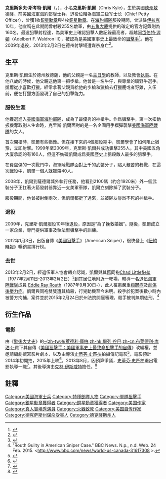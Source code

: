 {{request translation|en}}
{{noteTA
|T=zh-hk:基斯·凱爾;zh-tw:克里斯·凱爾;zh-cn:克里斯·凯尔;
|1=zh-hk:基斯;zh-tw:克里斯;zh-cn:克里斯;
}}
{{Infobox military person
| name          = 克里斯·凱爾<br>Chris Kyle
| image         = Kyle, Christopher Scott (1974–2013).jpg
| caption       =
| birth_date    = {{Birth date|1974|4|8|mf=yes}}<ref>{{cite web|url=http://www.familytreelegends.com/records/20902?c=search&first=Christopher&last=Kyle|title=Texas Births, 1926-1995|accessdate=2013-02-03|publisher=Family Tree Legends}}</ref>
| birth_place   = {{Flagicon|USA}}美国[[得克萨斯州|得克萨斯州]]，[[敖德薩_(德克薩斯州)|敖德薩]]
| born = {{birth date|df=yes|1974|4|8}}
| died = {{death date and age|df=yes|2013|2|2|1974|4|8}}
| placeofdeath   = {{Flagicon|USA}}美国[[得克萨斯州|得克萨斯州]]，[[伊拉斯縣_(德克薩斯州)|伊拉斯县]]
| placeofburial =  德克薩斯州立公墓<ref>{{cite news |title=Procession escorts ex-Navy SEAL Kyle to burial |author=Jamie Stengle |author2=Paul J. Weber |author3=Angela K. Brown |agency=Associated Press |url=http://www.armytimes.com/mobile/news/2013/02/ap-procession-escorts-ex-navy-seal-chris-kyle-burial-021213 |newspaper=Army Times |date=12 February 2013 |accessdate=15 February 2013}}</ref>
| placeofburial_label = 
| placeofburial_coordinates =
| nickname      = The Devil of Ramadi（拉马迪恶魔）
| birth_name    = 克里斯多夫·斯考特·凱爾（Christopher Scott Kyle）<ref name=Birth>{{cite web|url=http://www.washingtonpost.com/local/obituaries/chris-kyle-navy-seal-and-author-of-american-sniper-dies/2013/02/03/f838bcfc-6e22-11e2-ac36-3d8d9dcaa2e2_story.html|title=Chris Kyle, Navy  Seal and author of ‘American Sniper’, dies|publisher=The Washington Post|last=Bernstein|first=Adam|quote=Christopher Scott Kyle was born in 1974|accessdate=2013-02-16|archive-date=2020-09-22|archive-url=https://web.archive.org/web/20200922090800/https://www.washingtonpost.com/local/obituaries/chris-kyle-navy-seal-and-author-of-american-sniper-dies/2013/02/03/f838bcfc-6e22-11e2-ac36-3d8d9dcaa2e2_story.html|dead-url=no}}</ref>
| allegiance    = {{flag|United States of America}}
| branch        = {{flagicon image|navy flag.gif}} [[美国海军|美国海军]]
| serviceyears  = 1999{{spaced ndash}}2009
| rank          = [[File:CPO_collar.png|24px]]  三级军士长<ref name=NYPBuiso/>
| unit          = [[File:United_States_Navy_Special_Warfare_insignia.png|20px]] [[海豹部隊|海豹部隊]]
*海豹三隊（ST3）C排，狙擊手
| commands      =
| battles       = [[伊拉克战争|伊拉克战争]]
* 第二次费卢杰战斗（黎明行动）
| awards        = 
[[File:Silver_Star_ribbon.svg|22px]] [[银星勋章|银星勋章]]（2次）<br />[[File:Bronze_Star_Medal_ribbon_with_"V"_device,_1st_award.svg|22px]] [[銅星勳章|銅星勳章]]（Valor; 5次）<br />[[File:Navy_and_Marine_Corps_Commendation_ribbon.svg|22px]] 海军及海军陆战队功绩勋章（1次）<br />[[File:Navy_and_Marine_Corps_Achievement_ribbon.svg|22px]] 海军及海军陆战队成就勋章（2次）<ref name=NYPBuiso>{{cite news|url=http://www.nypost.com/p/news/national/meet_the_big_shot_BxlVpxzQijkC9mwZcmwkrN?utm_source=SFnewyorkpost&utm_medium=SFnewyorkpost|title=Meet the big shot - SEAL is America's deadliest sniper|author=Buiso, Gray|date=January 1, 2012|accessdate=2012-01-03|work=New York Post|archive-date=2013-08-25|archive-url=https://web.archive.org/web/20130825183232/http://www.nypost.com/p/news/national/meet_the_big_shot_BxlVpxzQijkC9mwZcmwkrN?utm_source=SFnewyorkpost&utm_medium=SFnewyorkpost|dead-url=yes}}</ref><ref name=DMail2081430>{{cite news|url=http://www.dailymail.co.uk/news/article-2081430/255-confirmed-kills-Meet-Navy-SEAL-Chris-Kyle--deadliest-sniper-US-history.html#ixzz1iRYSA4Of|title=255 confirmed kills: Meet Navy SEAL Chris Kyle... the deadliest sniper in US history|author=Zennie, Michael|publisher=[[Daily_Mail|Daily Mail]]|date=January 2, 2012|accessdate=2012-01-02|location=London|archive-date=2018-06-26|archive-url=https://web.archive.org/web/20180626235512/http://www.dailymail.co.uk/news/article-2081430/255-confirmed-kills-Meet-Navy-SEAL-Chris-Kyle--deadliest-sniper-US-history.html#ixzz1iRYSA4Of|dead-url=no}}</ref><ref>{{cite web|author=Chris Kyle|url=http://www.harpercollins.com/Author/Tour.aspx?authorID=38163|title=Chris Kyle from HarperCollins Publishers|publisher=Harpercollins.com|date=2010-03-24|accessdate=2013-02-04|deadurl=yes|archiveurl=https://web.archive.org/web/20120806082931/http://harpercollins.com/Author/Tour.aspx?authorID=38163|archivedate=2012-08-06}}</ref>
| spouse        = Taya
| signature     = Chris Kyle Signature.png
}}
{{中文譯名
| english   = Chris Kyle
| putonghua = 克里斯·凯尔
| taiwan    = 克里斯·凱爾
| hongkong  = 基斯·凱爾
}}

'''克里斯多夫·斯考特·凱爾'''（{{lang-en|Christopher Scott Kyle}}，{{bd|1974年|4月8日|2013年|2月2日|catIdx=Kyle, Chris}}），小名'''克里斯·凱爾'''（Chris Kyle），生於美國[[德克薩斯州|德州]][[敖德薩_(德克薩斯州)|敖德薩]]，前[[美國海軍海豹部隊|美國海軍海豹部隊]]士兵，退役位階為[[海軍|海軍]]三级军士长（Chief Petty Officer），曾獲1枚[[銀星勳章|銀星勳章]]與4枚[[銅星勳章|銅星勳章]]。在[[美國海軍海豹部隊|海豹部隊]]服役期間，曾派駐[[伊拉克|伊拉克]]10年，他宣稱在此期間曾射殺255名敵軍，由[[五角大廈|五角大廈]]提供的確定的官方記錄則為160名，最遠狙擊射程達{{convert|1920|m|mi}}，為美軍史上確認狙擊人數記錄最高者，超越[[阿岱伯特·渥頓|阿岱伯特·渥頓]]（Adelbert F. Waldron III），被認為是美國軍事史上最致命的[[狙擊手|狙擊手]]<ref>{{Cite web|url=http://www.nownews.com/2012/02/18/334-2786615.htm|title=秘／誰是美軍史上最強大的狙擊手？　「拉馬迪」死神獲選|publisher=NOWnews 今日新聞網|date=2012-02-08|accessdate=2012-02-08|archive-date=2012-03-22|archive-url=https://web.archive.org/web/20120322211644/http://www.nownews.com/2012/02/18/334-2786615.htm|dead-url=no}}</ref>。他在2009年退役，2013年2月2日在德州射擊場遭谋杀身亡<ref>{{Cite web|url=http://www.nownews.com/2013/02/04/334-2899669.htm|title=美軍海豹部隊第一狙擊手　慘死同袍槍下|publisher=NOWnews 今日新聞網|date=2013-02-04|accessdate=2013-02-04|archive-date=2013-02-06|archive-url=https://web.archive.org/web/20130206021756/http://www.nownews.com/2013/02/04/334-2899669.htm|dead-url=no}}</ref>。

== 生平 ==
克里斯·凱爾生於德州敖德薩，他的父親是一名[[主日學|主日學]]的教師，以及教會[[執事|執事]]。在他八歲的時候，他父親送他第一把步槍。他曾是一名牛仔，與專業的騎野牛選手。凱爾從小喜歡打獵，經常拿著父親買給他的步槍和獵槍去打獵鹿或者野雞，入伍前，便在打獵方面發現了自己的狙擊能力。

=== 服役生涯 ===
他獲選進入[[美國海軍海豹部隊|美國海軍海豹部隊]]，成為了最優秀的神槍手。作爲狙擊手，第一次扣動扳機奪取別人生命時，克里斯·凱爾面對的是一名企圖用手榴彈襲擊[[美國海軍陸戰隊|美國海軍陸戰隊]]的女人。

首次開槍時，凱爾有些猶豫。但在接下來的4個服役期中，凱爾學會了如何阻止猶豫，立即射擊。1999年至2009年，克里斯·凱爾共成功狙擊255人，其中美國五角大廈承認的有160人，但這不妨礙凱爾成爲美國歷史上狙殺敵人最多的狙擊手。

在費盧傑的一次戰鬥中，海軍陸戰隊面對上千的武裝分子，陷入艱苦的巷戰，在這次戰役中，凱爾一個人就獵殺40人。

2008年，凱爾到薩德爾城外執行任務，他看到2100碼（約合1920米）外一個武裝分子正扛著火箭發射器靠近一支美軍車隊，凱爾立刻除掉了武裝分子。

服役期間，他曾被射倒兩次，但凱爾都挺了過來，並被隊友譽爲不死的神槍手。

=== 退役 ===
2009年，克里斯·凱爾服役10年後退役，原因是“為了挽救婚姻”。隨後，凱爾成立一家企業，專門提供軍事及執法型狙擊手的訓練。

2012年1月3日，出版自傳《[[美國狙擊手_(自傳書)|美國狙擊手]]》（American Sniper），很快登上《[[紐約時報|紐約時報]]》暢銷書排行榜。

=== 去世 ===
2013年2月2日，經退伍軍人協會轉介認識，凱爾與其舊同袍[[Chad_Littlefield|Chad Littlefield]]（1977年2月11日-2013年2月2日）<ref>{{Cite web |url=https://nation.time.com/2013/02/08/chad-littlefield-1977-2013-the-other-shooting-range-victim/ |title=Chad Littlefield, 1977-2013 |accessdate=2020-02-14 |archive-date=2020-11-25 |archive-url=https://web.archive.org/web/20201125030212/https://nation.time.com/2013/02/08/chad-littlefield-1977-2013-the-other-shooting-range-victim/ |dead-url=no }}</ref>到其居住地附近一靶場，輔導一名退伍[[美國海軍陸戰隊|海軍陸戰隊]]成員 [[Eddie_Ray_Routh|Eddie Ray Routh]]（1987年9月30日-），此人罹患嚴重[[抑鬱症|抑鬱症]]及[[創傷後心理壓力緊張症候群|創傷後壓力症]]。凱爾與同袍雙雙遭其槍殺，行兇動機至今未明。殺手於犯案後數小時內被警方拘捕，案件並於2015年2月24日於州法院開庭審理，殺手被判無期徒刑。<ref>"Routh Guilty in American Sniper Case." BBC News. N.p., n.d. Web. 24 Feb. 2015. <http://www.bbc.com/news/world-us-canada-31617308 {{Wayback|url=http://www.bbc.com/news/world-us-canada-31617308 |date=20201113054744 }}>.</ref>

== 衍生作品 ==
=== 電影 ===
{{Main|美國狙擊手 (電影)}}
由《[[醉後大丈夫|醉後大丈夫]]》的[[布萊德利·古柏|-{zh-tw:布萊德利·庫柏;zh-hk:畢列·谷巴;zh-cn:布莱德利·库珀;}-]]買下其自傳《[[美國狙擊手_(自傳書)|美國狙擊手：美國軍事史上最致命狙擊手的自傳]]》改編權，並邀請編劇撰寫影片劇本，以及由導演[[史蒂芬·史匹柏|史蒂芬·史匹柏]]拍攝傳記電影<ref>{{cite web| url =http://17movie.ent.sina.com.tw/news2.asp?id=1345| title =史蒂芬史匹柏與丹尼爾戴路易斯再度聯手！| date =2013-06-12| work =17movie| publisher =[[新浪|新浪]]}}{{dead link|date=2017年11月 |bot=InternetArchiveBot |fix-attempted=yes }}</ref>，電影預計2014年初開拍，2015年上映<ref>{{imdb title|2179136|American Sniper}}</ref>。2013年8月，因預算爭議，[[史蒂芬·史匹柏|史蒂芬·史匹柏]]退出電影執導一職<ref>{{cite news |url= http://www.hollywoodreporter.com/news/steven-spielberg-exits-american-sniper-599747 |title= Steven Spielberg Exits 'American Sniper' |date= Aug 5, 2013 |author= Rebecca Ford |publisher= [[荷里活報道|hollywoodreporter]] |language= en |accessdate= 2014-06-17 |archive-date= 2020-08-28 |archive-url= https://web.archive.org/web/20200828115652/https://www.hollywoodreporter.com/news/steven-spielberg-exits-american-sniper-599747 |dead-url= no }}</ref>。其後導演由[[克林·伊斯威特|克林·伊斯威特]]擔任。<ref>{{cite news |url= http://www.today.it/cinema/sienna-miller-e-bradley-cooper-sul-set-di-american-sniper.html |title= Sienna Miller e Bradley Cooper sul set di American Sniper |date= 31 Maggio 2014 |author= Play4movie |work= Today |publisher= CityNews |language= it |accessdate= 2014-06-17 |archive-date= 2020-08-13 |archive-url= https://web.archive.org/web/20200813223507/https://www.today.it/cinema/sienna-miller-e-bradley-cooper-sul-set-di-american-sniper.html |dead-url= no }}</ref>

== 註釋 ==
{{reflist|25em}}

{{DEFAULTSORT:Kyle, Chris}}
[[Category:美國海軍士兵|Category:美國海軍士兵]]
[[Category:特種部隊人物|Category:特種部隊人物]]
[[Category:軍隊狙擊手|Category:軍隊狙擊手]]
[[Category:銀星勳章獲得者|Category:銀星勳章獲得者]]
[[Category:銅星勳章獲得者|Category:銅星勳章獲得者]]
[[Category:美国作家|Category:美国作家]]
[[Category:真人實境秀演員|Category:真人實境秀演員]]
[[Category:火器致死|Category:火器致死]]
[[Category:美国自传作家|Category:美国自传作家]]
[[Category:德克萨斯州谋杀受害人|Category:德克萨斯州谋杀受害人]]
[[Category:德克薩斯州人|Category:德克薩斯州人]]